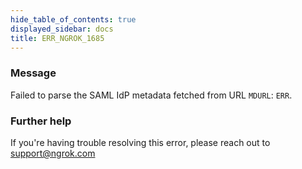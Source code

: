 ```yaml
---
hide_table_of_contents: true
displayed_sidebar: docs
title: ERR_NGROK_1685
---
```




### Message

Failed to parse the SAML IdP metadata fetched from URL `MDURL`: `ERR`.

<ErrorDetails error="err_ngrok_1685" />

### Further help

If you're having trouble resolving this error, please reach out to [support@ngrok.com](mailto:support@ngrok.com?subject=Help%20with%20ERR_NGROK_1685)
